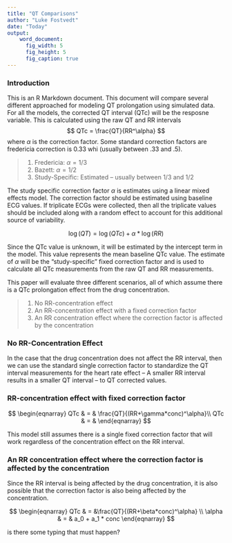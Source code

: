 ```yaml
---
title: "QT Comparisons"
author: "Luke Fostvedt"
date: "Today"
output: 
    word_document:
      fig_width: 5
      fig_height: 5
      fig_caption: true
---
```


### Introduction 
This is an R Markdown document. This document will compare several different approached for modeling QT prolongation using simulated data. For all the models, the corrected QT interval (QTc) will be the resposne variable. This is calculated using the raw QT and RR intervals
$$
QTc = \frac{QT}{RR^\alpha}
$$
where $\alpha$ is the correction factor. Some standard correction factors are
fredericia correction is 0.33 whi (usually between .33 and .5).

> 1. Fredericia: $\alpha=1/3$
> 2. Bazett: $\alpha=1/2$
> 3. Study-Specific: Estimated -- usually between 1/3 and 1/2

The study specific correction factor $\alpha$ is estimates using a linear mixed effects model. The correction factor should be estimated using baseline ECG values. If triplicate ECGs were collected, then all the triplicate values should be included along with a random effect to account for this additional source of variability.

$$
\log(QT) = \log(QTc) + \alpha * \log(RR)
$$ 

Since the QTc value is unknown, it will be estimated by the intercept term in the model. This value represents the mean baseline QTc value. The estimate of $\alpha$ will be the "study-specific" fixed correction factor and is used to calculate all QTc measurements from the raw QT and RR measurements.   

This paper will evaluate three different scenarios, all of which assume there is a QTc prolongation effect from the drug concentration.

> 1. No RR-concentration effect
> 2. An RR-concentration effect with a fixed correction factor
> 3. An RR concentration effect where the correction factor is affected by the concentration

### No RR-Concentration Effect

In the case that the drug concentration does not affect the RR interval, then we can use the standard single correction factor to standardize the QT interval measurements for the heart rate effect -- A smaller RR interval results in a smaller QT interval -- to QT corrected values.

### RR-concentration effect with fixed correction factor

$$
\begin{eqnarray}
QTc & = & \frac{QT}{(RR+\gamma*conc)^\alpha}\\
QTc & = & 
\end{eqnarray}
$$

This model still assumes there is a single fixed correction factor that will work regardless of the concentration effect on the RR interval. 

### An RR concentration effect where the correction factor is affected by the concentration


Since the RR interval is being affected by the drug concentration, it is also possible that the correction factor is also being affected by the concentration. 



$$
\begin{eqnarray}
  QTc & = &\frac{QT}{(RR+\beta*conc)^\alpha} \\
  \alpha & = & a_0 + a_1 * conc
\end{eqnarray}
$$

is there some typing that must happen?
